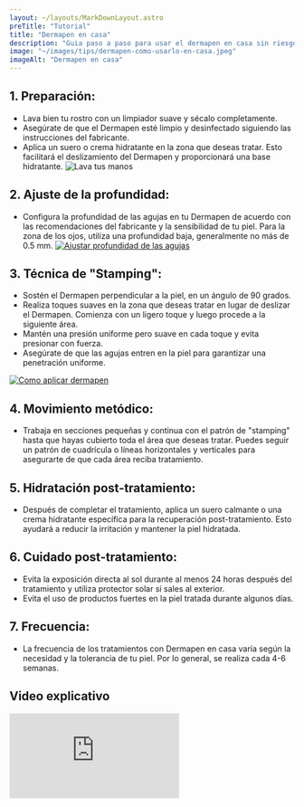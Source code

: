 ```yaml
---
layout: ~/layouts/MarkDownLayout.astro
preTitle: "Tutorial"
title: "Dermapen en casa"
description: "Guia paso a paso para usar el dermapen en casa sin riesgos"
image: "~/images/tips/dermapen-como-usarlo-en-casa.jpeg"
imageAlt: "Dermapen en casa"
---
```


## 1. Preparación:

- Lava bien tu rostro con un limpiador suave y sécalo completamente.
- Asegúrate de que el Dermapen esté limpio y desinfectado siguiendo las instrucciones del fabricante.
- Aplica un suero o crema hidratante en la zona que deseas tratar. Esto facilitará el deslizamiento del Dermapen y proporcionará una base hidratante.
  ![Lava tus manos](/images/tips/paso-a-paso/limpiar-las-manos.jpeg "Limpiar tus manos")

## 2. Ajuste de la profundidad:

- Configura la profundidad de las agujas en tu Dermapen de acuerdo con las recomendaciones del fabricante y la sensibilidad de tu piel. Para la zona de los ojos, utiliza una profundidad baja, generalmente no más de 0.5 mm.
  [ ![Ajustar profundidad de las agujas](/images/tips/paso-a-paso/profundidad-de-las-agujas.jpeg "Comprar dr. pen a6") ](https://amzn.to/48YCJpK)

## 3. Técnica de "Stamping":

- Sostén el Dermapen perpendicular a la piel, en un ángulo de 90 grados.
- Realiza toques suaves en la zona que deseas tratar en lugar de deslizar el Dermapen. Comienza con un ligero toque y luego procede a la siguiente área.
- Mantén una presión uniforme pero suave en cada toque y evita presionar con fuerza.
- Asegúrate de que las agujas entren en la piel para garantizar una penetración uniforme.

[ ![Como aplicar dermapen](/images/tips/paso-a-paso/como-aplicar-dermapen.jpeg "Comprar dr. pen a6") ](https://amzn.to/48YCJpK)

## 4. Movimiento metódico:

- Trabaja en secciones pequeñas y continua con el patrón de "stamping" hasta que hayas cubierto toda el área que deseas tratar. Puedes seguir un patrón de cuadrícula o líneas horizontales y verticales para asegurarte de que cada área reciba tratamiento.

## 5. Hidratación post-tratamiento:

- Después de completar el tratamiento, aplica un suero calmante o una crema hidratante específica para la recuperación post-tratamiento. Esto ayudará a reducir la irritación y mantener la piel hidratada.

## 6. Cuidado post-tratamiento:

- Evita la exposición directa al sol durante al menos 24 horas después del tratamiento y utiliza protector solar si sales al exterior.
- Evita el uso de productos fuertes en la piel tratada durante algunos días.

## 7. Frecuencia:

- La frecuencia de los tratamientos con Dermapen en casa varía según la necesidad y la tolerancia de tu piel. Por lo general, se realiza cada 4-6 semanas.

## Video explicativo

<iframe
  src="https://www.youtube.com/embed/tWeg3wzPbOw?si=1SpQIopZ93J7gsRb"
  title="YouTube video player"
  class="aspect-video w-full"
  frameborder="0"
  allow="accelerometer; autoplay; clipboard-write; encrypted-media; gyroscope; picture-in-picture; web-share"
  allowfullscreen
></iframe>
